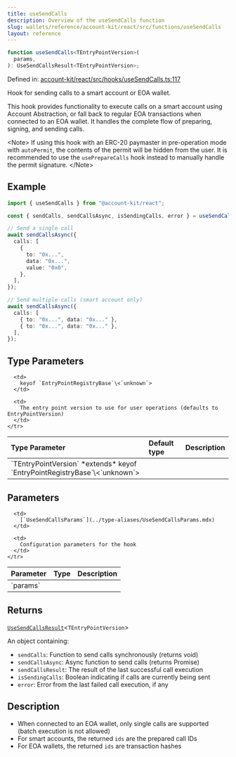```yaml
---
title: useSendCalls
description: Overview of the useSendCalls function
slug: wallets/reference/account-kit/react/src/functions/useSendCalls
layout: reference
---
```


```ts
function useSendCalls<TEntryPointVersion>(
  params,
): UseSendCallsResult<TEntryPointVersion>;
```

Defined in: [account-kit/react/src/hooks/useSendCalls.ts:117](https://github.com/alchemyplatform/aa-sdk/blob/da19afd63b0ba06a4de95b0d2d7871f64d546304/account-kit/react/src/hooks/useSendCalls.ts#L117)

Hook for sending calls to a smart account or EOA wallet.

This hook provides functionality to execute calls on a smart account using Account Abstraction,
or fall back to regular EOA transactions when connected to an EOA wallet. It handles the complete
flow of preparing, signing, and sending calls.

\<Note>
If using this hook with an ERC-20 paymaster in pre-operation mode with `autoPermit`, the contents of the permit will be hidden
from the user. It is recommended to use the `usePrepareCalls` hook instead to manually handle the permit signature.
\</Note>

## Example

```ts twoslash
import { useSendCalls } from "@account-kit/react";

const { sendCalls, sendCallsAsync, isSendingCalls, error } = useSendCalls();

// Send a single call
await sendCallsAsync({
  calls: [
    {
      to: "0x...",
      data: "0x...",
      value: "0x0",
    },
  ],
});

// Send multiple calls (smart account only)
await sendCallsAsync({
  calls: [
    { to: "0x...", data: "0x..." },
    { to: "0x...", data: "0x..." },
  ],
});
```

## Type Parameters

<table>
  <thead>
    <tr>
      <th align="left">Type Parameter</th>
      <th align="left">Default type</th>
      <th align="left">Description</th>
    </tr>
  </thead>

  <tbody>
    <tr>
      <td>
        `TEntryPointVersion` *extends* keyof `EntryPointRegistryBase`\<`unknown`>
      </td>

      <td>
        keyof `EntryPointRegistryBase`\<`unknown`>
      </td>

      <td>
        The entry point version to use for user operations (defaults to EntryPointVersion)
      </td>
    </tr>

  </tbody>
</table>

## Parameters

<table>
  <thead>
    <tr>
      <th align="left">Parameter</th>
      <th align="left">Type</th>
      <th align="left">Description</th>
    </tr>
  </thead>

  <tbody>
    <tr>
      <td>
        `params`
      </td>

      <td>
        [`UseSendCallsParams`](../type-aliases/UseSendCallsParams.mdx)
      </td>

      <td>
        Configuration parameters for the hook
      </td>
    </tr>

  </tbody>
</table>

## Returns

[`UseSendCallsResult`](../type-aliases/UseSendCallsResult.mdx)\<`TEntryPointVersion`>

An object containing:

- `sendCalls`: Function to send calls synchronously (returns void)
- `sendCallsAsync`: Async function to send calls (returns Promise)
- `sendCallsResult`: The result of the last successful call execution
- `isSendingCalls`: Boolean indicating if calls are currently being sent
- `error`: Error from the last failed call execution, if any

## Description

- When connected to an EOA wallet, only single calls are supported (batch execution is not allowed)
- For smart accounts, the returned `ids` are the prepared call IDs
- For EOA wallets, the returned `ids` are transaction hashes
